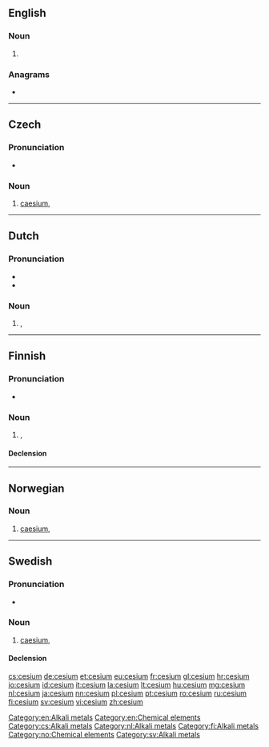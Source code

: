 {{also|césium}}
==English==

===Noun===
{{en-noun|-}}

# {{US}} {{alternative spelling of|caesium}}
<!--Put derived terms, translations, etc, at "caesium"-->

===Anagrams===
* {{l/en|miscue}}

[[Category:en:Alkali metals]]
[[Category:en:Chemical elements]]

----

==Czech==
{{wikipedia|lang=cs}}

===Pronunciation===
* {{IPA|/tsɛːzɪjʊm/|lang=cs}}

===Noun===
{{cs-noun|g=n}}

# [[caesium]], {{l/en|cesium}}

[[Category:cs:Alkali metals]]

----

==Dutch==
{{wikipedia|lang=nl}}
{{elements|Cs|xenon|Xe|barium|Ba|lang=nl}}

===Pronunciation===
* {{audio|Nl-cesium.ogg|Audio}}
* {{IPA|[ˈseː.si.ʏm]|lang=nl}}

===Noun===
{{nl-noun|n|-|-}}

# {{l/en|caesium}}, {{l/en|cesium}}

[[Category:nl:Alkali metals]]

----

==Finnish==
{{wikipedia|lang=fi}}

===Pronunciation===
* {{IPA|/ˈse̞ːsium/|lang=fi}}

===Noun===
{{fi-noun}}

# {{l/en|caesium}}, {{l/en|cesium}}

====Declension====
{{fi-decl-tuoli|cesium|nopl=1|i=0}}

[[Category:fi:Alkali metals]]

----

==Norwegian==

===Noun===
{{head|no|noun}}

# [[caesium]], {{l/en|cesium}}

[[Category:no:Chemical elements]]

----

==Swedish==

===Pronunciation===
* {{IPA|/ˈseːsɪɵm/|lang=sv}}

===Noun===
{{sv-noun|g=n}}

# [[caesium]], {{l/en|cesium}}

====Declension====
{{sv-noun-unc-irreg-n|2=cesiumet}}

[[Category:sv:Alkali metals]]

[[cs:cesium]]
[[de:cesium]]
[[et:cesium]]
[[eu:cesium]]
[[fr:cesium]]
[[gl:cesium]]
[[hr:cesium]]
[[io:cesium]]
[[id:cesium]]
[[it:cesium]]
[[la:cesium]]
[[lt:cesium]]
[[hu:cesium]]
[[mg:cesium]]
[[nl:cesium]]
[[ja:cesium]]
[[nn:cesium]]
[[pl:cesium]]
[[pt:cesium]]
[[ro:cesium]]
[[ru:cesium]]
[[fi:cesium]]
[[sv:cesium]]
[[vi:cesium]]
[[zh:cesium]]